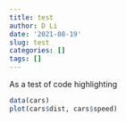 ```yaml
---
title: test
author: D Li
date: '2021-08-19'
slug: test
categories: []
tags: []
---
```


As a test of code highlighting

```r
data(cars)
plot(cars$dist, cars$speed)
```

